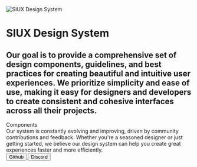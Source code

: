 
<Meta title="SIUX Design System" />

<div className="sb-unstyled">
  <img src="/images/siux-design-system.png" alt="SIUX Design System" className="width-full" />
  <h1 className="font-weight-800 font-size-h6 color-black">SIUX Design System</h1>
  <h2 className="font-size-m line-height-m color-neutral-7 margin-top-m margin-bottom-l sb-unstyled">
    Our goal is to provide a comprehensive set of design components, guidelines, and best practices for creating beautiful
    and intuitive user experiences. We prioritize simplicity and ease of use, making it easy for designers and developers
    to create consistent and cohesive interfaces across all their projects.
  </h2>

  <div className="font-size-l font-weight-600 color-black margin-top-xxl">Components</div>
  <ComponentsPreview className="margin-bottom-xl margin-top-s" />

  <Message title="Feedback">
    Our system is constantly evolving and improving, driven by community contributions and feedback. Whether you're a
    seasoned designer or just getting started, we believe our design system can help you create great experiences faster
    and more efficiently.
    <div className="padding-top-m">
      <a href="https://github.com/siuxco/design-system" target="_blank">
        <Button iconLeft="icon-system-github-fill" variant="primary-light">
          Github
        </Button>
      </a>
      <a href="https://discord.com/invite/5McR42jUup" target="_blank">
        <Button iconLeft="icon-system-discord-fill" variant="primary-light" className="margin-left-m">
          Discord
        </Button>
      </a>
    </div>
  </Message>

</div>